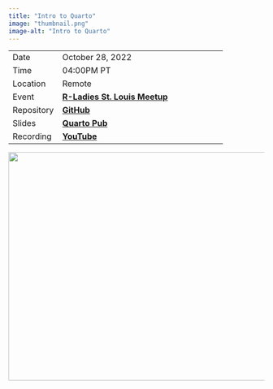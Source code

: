 ```yaml
---
title: "Intro to Quarto"
image: "thumbnail.png"
image-alt: "Intro to Quarto"
---
```


|            |                                                                                            |
|------------------|----------------------------------------------------------|
| Date       | October 28, 2022                                                                           |
| Time       | 04:00PM PT                                                                                 |
| Location   | Remote                                                                                     |
| Event      | [**R-Ladies St. Louis Meetup**](https://www.meetup.com/rladies-st-louis/events/288256892/) |
| Repository | [**GitHub**](https://github.com/ivelasq/2022-10-27_intro-to-quarto/)                       |
| Slides     | [**Quarto Pub**](https://ivelasq.quarto.pub/intro-to-quarto)                                |
| Recording  | [**YouTube**](https://www.youtube.com/watch?v=y6_xMIBKuP4/)                                |

<center><a href="https://ivelasq.quarto.pub/intro-to-quarto"><img src="promo.jpg" target="_blank" style="width:800px;height:450px;"/></a></center>
